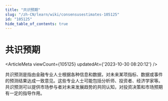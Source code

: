 ```yaml
---
title: "共识预期"
slug: "/zh-CN/learn/wiki/consensusestimates-105125"
id: "105125"
hide_table_of_contents: true
---
```



<Breadcrumbs current="共识预期" />

# 共识预期

<ArticleMeta viewCount={105125} updatedAt={'2023-10-30 08:20:12'} />
<div className='border-solid border-b border-t-0 my-4 border-[var(--ifm-color-gray-300)]' />

共识预测是指由金融专业人士根据各种信息和数据，对未来某项指标、数据或事件的预测结果达成一致意见。这些专业人士可能包括分析师、投资者、经济学家等。共识预测可以提供市场参与者对未来发展趋势的共同认知，对投资决策和市场预期有一定的指导作用。
